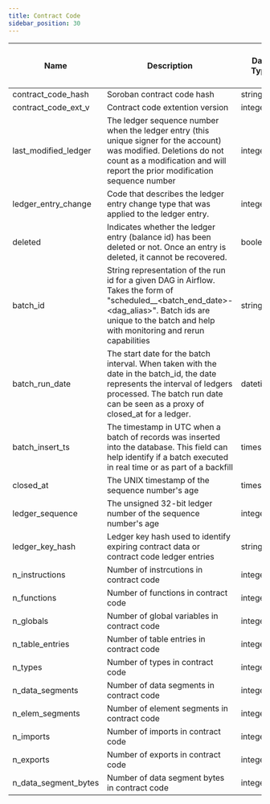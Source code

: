 ```yaml
---
title: Contract Code
sidebar_position: 30
---
```


| Name                 | Description                                                                                                                                                                                                    | Data Type | Domain Values | Primary Key? | Natural Key? | Partition or Cluster Field? | Required? | Notes |
| -------------------- | -------------------------------------------------------------------------------------------------------------------------------------------------------------------------------------------------------------- | --------- | ------------- | ------------ | ------------ | --------------------------- | --------- | ----- |
| contract_code_hash   | Soroban contract code hash                                                                                                                                                                                     | string    |               |              | Yes          | Cluster                     | Yes       |       |
| contract_code_ext_v  | Contract code extention version                                                                                                                                                                                | integer   |               |              |              |                             |           |       |
| last_modified_ledger | The ledger sequence number when the ledger entry (this unique signer for the account) was modified. Deletions do not count as a modification and will report the prior modification sequence number            | integer   |               |              |              | Cluster                     | Yes       |       |
| ledger_entry_change  | Code that describes the ledger entry change type that was applied to the ledger entry.                                                                                                                         | integer   |               |              |              |                             | Yes       |       |
| deleted              | Indicates whether the ledger entry (balance id) has been deleted or not. Once an entry is deleted, it cannot be recovered.                                                                                     | boolean   |               |              |              |                             | Yes       |       |
| batch_id             | String representation of the run id for a given DAG in Airflow. Takes the form of "scheduled__<batch_end_date>-<dag_alias>". Batch ids are unique to the batch and help with monitoring and rerun capabilities | string    |               |              |              |                             | Yes       |       |
| batch_run_date       | The start date for the batch interval. When taken with the date in the batch_id, the date represents the interval of ledgers processed. The batch run date can be seen as a proxy of closed_at for a ledger.   | datetime  |               |              |              |                             | Yes       |       |
| batch_insert_ts      | The timestamp in UTC when a batch of records was inserted into the database. This field can help identify if a batch executed in real time or as part of a backfill                                            | timestamp |               |              |              |                             | Yes       |       |
| closed_at            | The UNIX timestamp of the sequence number's age                                                                                                                                                                | timestamp |               |              |              | Partition                   | Yes       |       |
| ledger_sequence      | The unsigned 32-bit ledger number of the sequence number's age                                                                                                                                                 | integer   |               |              |              |                             | Yes       |       |
| ledger_key_hash      | Ledger key hash used to identify expiring contract data or contract code ledger entries                                                                                                                        | string    |               |              |              |                             | Yes       |       |
| n_instructions       | Number of instrcutions in contract code                                                                                                                                                                        | integer   |               |              |              |                             |           |       |
| n_functions          | Number of functions in contract code                                                                                                                                                                           | integer   |               |              |              |                             |           |       |
| n_globals            | Number of global variables in contract code                                                                                                                                                                    | integer   |               |              |              |                             |           |       |
| n_table_entries      | Number of table entries in contract code                                                                                                                                                                       | integer   |               |              |              |                             |           |       |
| n_types              | Number of types in contract code                                                                                                                                                                               | integer   |               |              |              |                             |           |       |
| n_data_segments      | Number of data segments in contract code                                                                                                                                                                       | integer   |               |              |              |                             |           |       |
| n_elem_segments      | Number of element segments in contract code                                                                                                                                                                    | integer   |               |              |              |                             |           |       |
| n_imports            | Number of imports in contract code                                                                                                                                                                             | integer   |               |              |              |                             |           |       |
| n_exports            | Number of exports in contract code                                                                                                                                                                             | integer   |               |              |              |                             |           |       |
| n_data_segment_bytes | Number of data segment bytes in contract code                                                                                                                                                                  | integer   |               |              |              |                             |           |